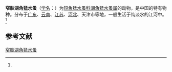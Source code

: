 {{Speciesbox
| name = 窄肢湖角猛水蚤
| status = 
| status_system = 
| image = 
| genus = Limnocletodes
| species = angustodes
| authority = (Shen et Tai, 1963)<ref name='id12546'>{{cite web| url =http://www.bioinfo.cn/db05/BjdwSpecies.php?action=view&id=12546| title =窄肢湖角猛水蚤| work =《中国动物物种编目数据库》| publisher =中国科学院微生物研究所| author =中国科学院动物研究所| accessdate =2009-04-28| deadurl =yes| archiveurl =https://web.archive.org/web/20160305015445/http://www.bioinfo.cn/db05/BjdwSpecies.php?action=view&id=12546| archivedate =2016-03-05}}</ref>
}}

'''窄肢湖角猛水蚤'''（[[学名|学名]]：{{lang|la|''Limnocletodes angustodes''}}）为[[短角猛水蚤科|短角猛水蚤科]][[湖角猛水蚤属|湖角猛水蚤属]]的动物，是中国的特有物种。分布于[[广东|广东]]、[[云南|云南]]、[[江苏|江苏]]、[[河北|河北]]、天津市等地，一般生活于纯淡水的江河中。<ref name='id12546'/>

== 参考文献 ==
{{reflist}}

{{Wikispecies|Limnocletodes angustodes}}
{{Taxonbar|from=Q6560490}}

[[Category:湖角猛水蚤属|窄肢湖角猛水蚤]]


{{节肢动物小作品}}